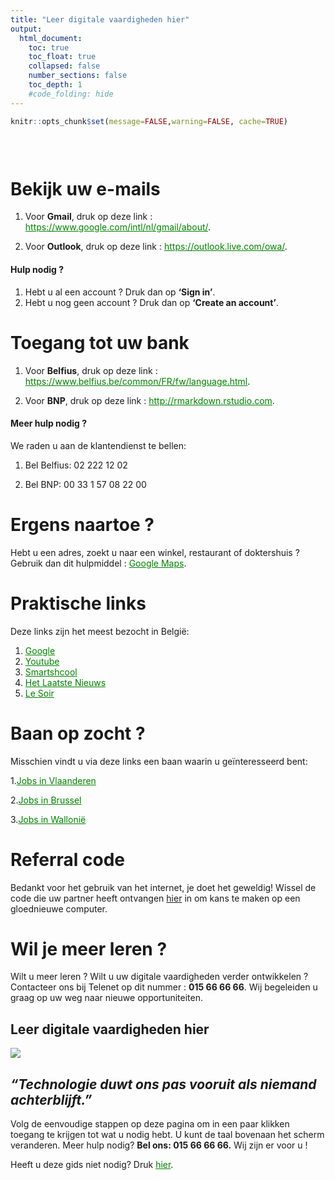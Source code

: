 ```yaml
---
title: "Leer digitale vaardigheden hier"
output:
  html_document:
    toc: true
    toc_float: true
    collapsed: false
    number_sections: false
    toc_depth: 1
    #code_folding: hide
---
```




```r
knitr::opts_chunk$set(message=FALSE,warning=FALSE, cache=TRUE)
```

<style type="text/css">
.title {
  display: none;
}
.list-group-item.active, .list-group-item.active:focus, .list-group-item.active:hover {
    background-color: orange;
}

a:link {
    color: green;
}

 a:hover {
    color: red;
}
</style>

<div class="row" style="padding-top: 30px;">
<div class="col-sm-6">



# Bekijk uw e-mails

1. Voor **Gmail**, druk op deze link : <https://www.google.com/intl/nl/gmail/about/>.

2. Voor **Outlook**, druk op deze link : <https://outlook.live.com/owa/>.

#### Hulp nodig ?

1. Hebt u al een account ? Druk dan op **‘Sign in’**. 
2. Hebt u nog geen account ? Druk dan op **'Create an account'**.


# Toegang tot uw bank

1. Voor **Belfius**, druk op deze link : <https://www.belfius.be/common/FR/fw/language.html>.

2. Voor **BNP**, druk op deze link : <http://rmarkdown.rstudio.com>.

#### Meer hulp nodig ?

We raden u aan de klantendienst te bellen:

1. Bel Belfius: 02 222 12 02

2. Bel BNP: 00 33 1 57 08 22 00

# Ergens naartoe ?

Hebt u een adres, zoekt u naar een winkel, restaurant of doktershuis ? Gebruik dan dit hulpmiddel : [Google Maps](https://www.google.com/maps).

# Praktische links

Deze links zijn het meest bezocht in België:

1. [Google](https://www.google.com/)
2. [Youtube](https://www.youtube.com/)
3. [Smartshcool](https://www.smartschool.be/)
4. [Het Laatste Nieuws](https://www.hln.be/)
5. [Le Soir](https://www.lesoir.be/)

# Baan op zocht ?

Misschien vindt u via deze links een baan waarin u geïnteresseerd bent:

1.[Jobs in Vlaanderen](https://www.vlaanderen.be/werken-voor-vlaanderen/vacatures)

2.[Jobs in Brussel](https://www.vdab.be/vindeenjob/jobs/brussel-regio)

3.[Jobs in Wallonië](https://www.wallonie.be/nl/jobs)

# Referral code

Bedankt voor het gebruik van het internet, je doet het geweldig! Wissel de code die uw partner heeft ontvangen [hier]() in om kans te maken op een gloednieuwe computer. 

# Wil je meer leren ?

Wilt u meer leren ? Wilt u uw digitale vaardigheden verder ontwikkelen ? Contacteer ons bij Telenet op dit nummer : **015 66 66 66**. Wij begeleiden u graag op uw weg naar nieuwe opportuniteiten.
</div>
<div class="col-sm-6">

# **Leer digitale vaardigheden hier**{.unlisted .unnumbered}

[![](images/logo.png)](https://www2.telenet.be/residential/nl)

\break

## *"Technologie duwt ons pas vooruit als niemand achterblijft."*
Volg de eenvoudige stappen op deze pagina om in een paar klikken toegang te krijgen tot wat u nodig hebt. U kunt de taal bovenaan het scherm veranderen. Meer hulp nodig? **Bel ons: 015 66 66 66.** Wij zijn er voor u ! 


Heeft u deze gids niet nodig? Druk [hier](https://www.google.com/).
</a>
</div>
